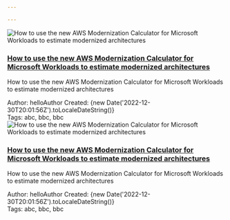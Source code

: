 ```yaml
---

---
```

<div>
  <div class="blog-post">
    <div class="top-container">
      <div class="image-container">
          <img 
          src="https://d2908q01vomqb2.cloudfront.net/8effee409c625e1a2d8f5033631840e6ce1dcb64/2022/12/30/modcalc-300x168.png"
            alt="How to use the new AWS Modernization Calculator for Microsoft Workloads to estimate modernized architectures" class="image"/>
      </div>
      <div class="content">
          <h3><a href="https://aws.amazon.com/blogs/modernizing-with-aws/aws-modernization-calculator-microsoft-workloads-estimate/">
          How to use the new AWS Modernization Calculator for Microsoft Workloads to estimate modernized architectures
          </a></h3>
          <p>How to use the new AWS Modernization Calculator for Microsoft Workloads to estimate modernized architectures</p>
          <div class="meta-data">
            <span>Author: <span class="primary-text">helloAuthor</span></span>
            <span>Created: <span class="primary-text">{new Date('2022-12-30T20:01:56Z').toLocaleDateString()}</span></span>
          </div>
      </div>
    </div>
    <div class="tags">
      <span>Tags: </span>
      <span class="primary-text">abc</span>, <span class="primary-text">bbc</span>, <span class="primary-text">bbc</span>
    </div>
  </div>
  <div class="blog-post">
    <div class="top-container">
      <div class="image-container">
          <img 
          src="https://d2908q01vomqb2.cloudfront.net/8effee409c625e1a2d8f5033631840e6ce1dcb64/2022/12/30/modcalc-300x168.png"
            alt="How to use the new AWS Modernization Calculator for Microsoft Workloads to estimate modernized architectures" class="image"/>
      </div>
      <div class="content">
          <h3><a href="https://aws.amazon.com/blogs/modernizing-with-aws/aws-modernization-calculator-microsoft-workloads-estimate/">
          How to use the new AWS Modernization Calculator for Microsoft Workloads to estimate modernized architectures
          </a></h3>
          <p>How to use the new AWS Modernization Calculator for Microsoft Workloads to estimate modernized architectures</p>
          <div class="meta-data">
            <span>Author: <span class="primary-text">helloAuthor</span></span>
            <span>Created: <span class="primary-text">{new Date('2022-12-30T20:01:56Z').toLocaleDateString()}</span></span>
          </div>
      </div>
    </div>
    <div class="tags">
      <span>Tags: </span>
      <span class="primary-text">abc</span>, <span class="primary-text">bbc</span>, <span class="primary-text">bbc</span>
    </div>
  </div>
</div>
